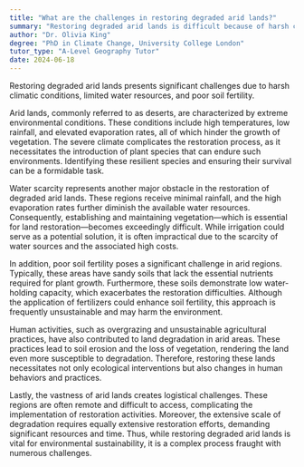 ```yaml
---
title: "What are the challenges in restoring degraded arid lands?"
summary: "Restoring degraded arid lands is difficult because of harsh climates, scarce water resources, and low soil fertility, which hinder effective rehabilitation efforts."
author: "Dr. Olivia King"
degree: "PhD in Climate Change, University College London"
tutor_type: "A-Level Geography Tutor"
date: 2024-06-18
---
```


Restoring degraded arid lands presents significant challenges due to harsh climatic conditions, limited water resources, and poor soil fertility.

Arid lands, commonly referred to as deserts, are characterized by extreme environmental conditions. These conditions include high temperatures, low rainfall, and elevated evaporation rates, all of which hinder the growth of vegetation. The severe climate complicates the restoration process, as it necessitates the introduction of plant species that can endure such environments. Identifying these resilient species and ensuring their survival can be a formidable task.

Water scarcity represents another major obstacle in the restoration of degraded arid lands. These regions receive minimal rainfall, and the high evaporation rates further diminish the available water resources. Consequently, establishing and maintaining vegetation—which is essential for land restoration—becomes exceedingly difficult. While irrigation could serve as a potential solution, it is often impractical due to the scarcity of water sources and the associated high costs.

In addition, poor soil fertility poses a significant challenge in arid regions. Typically, these areas have sandy soils that lack the essential nutrients required for plant growth. Furthermore, these soils demonstrate low water-holding capacity, which exacerbates the restoration difficulties. Although the application of fertilizers could enhance soil fertility, this approach is frequently unsustainable and may harm the environment.

Human activities, such as overgrazing and unsustainable agricultural practices, have also contributed to land degradation in arid areas. These practices lead to soil erosion and the loss of vegetation, rendering the land even more susceptible to degradation. Therefore, restoring these lands necessitates not only ecological interventions but also changes in human behaviors and practices.

Lastly, the vastness of arid lands creates logistical challenges. These regions are often remote and difficult to access, complicating the implementation of restoration activities. Moreover, the extensive scale of degradation requires equally extensive restoration efforts, demanding significant resources and time. Thus, while restoring degraded arid lands is vital for environmental sustainability, it is a complex process fraught with numerous challenges.
    